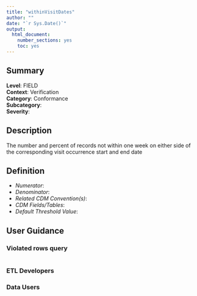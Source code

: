 ```yaml
---
title: "withinVisitDates"
author: ""
date: "`r Sys.Date()`"
output:
  html_document:
    number_sections: yes
    toc: yes
---
```


## Summary

**Level**: FIELD\
**Context**: Verification\
**Category**: Conformance\
**Subcategory**: \
**Severity**: 


## Description
The number and percent of records not within one week on either side of the corresponding visit occurrence start and end date


## Definition

- *Numerator*: 
- *Denominator*:
- *Related CDM Convention(s)*:
- *CDM Fields/Tables*:
- *Default Threshold Value*:


## User Guidance


### Violated rows query
```sql

```


### ETL Developers


### Data Users

